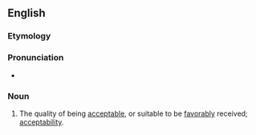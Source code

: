 ==English==

===Etymology===
{{suffix|en|acceptable|ness}}

===Pronunciation===
* {{a|US}} {{IPA|/æk.ˈsɛp.tə.bəl.nəs/|lang=en}}

===Noun===
{{en-noun|-}}

# The quality of being [[acceptable]], or suitable to be [[favorably]] received; [[acceptability]].